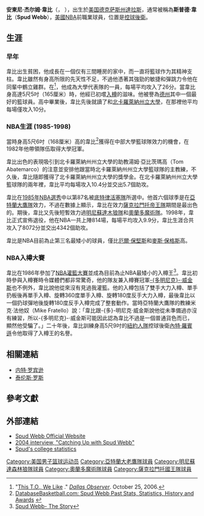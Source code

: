 {{NoteTA
|G1=NBA
|T=zh-hans:斯普德·韦布;zh-tw:斯普德·韋布; zh-hk:斯普德·韋比
}}
{{infobox NBA Player
| name = 斯普德·韦布<br />Spud Webb
| nickname = Spud
| image           = Anthony 'Spud' Webb.jpg
| caption         = 韋布在1994 年的澳大利亞籃球展上
| team            = [[德克薩斯傳奇|德克薩斯傳奇]]
| position        = President of basketball operations
| league          = [[NBA_G聯盟|NBA G聯盟]]
| position = 籃球運營總裁
| height_ft = 5
| height_in = 6
| weight_lb = 133
| nationality = {{USA}}
| birth_date = {{birth date and age|1963|7|13}}
| birth_place = {{USA}}[[得克萨斯州|得克萨斯州]][[達拉斯|達拉斯]]
| college = 
* {{Link-en|米德蘭學院|Midland College}} (1981–1983)
* [[北卡羅萊那州立大學|北卡羅萊那州立大學]] (1983–1985)
| highschool = 
| draft_round = 4
| draft_pick = 87
| draft_year = 1985
| draft_team = [[底特律活塞|底特律活塞]]
| career_start = 1985
| career_end = 1998
| career_number = 4
| years1          = 1985
| team1           = [[Rhode_Island_Gulls|Rhode Island Gulls]]
| years2          = {{nbay|1985|start}}–{{nbay|1990|end}}
| team2           = [[亞特蘭大老鷹|亞特蘭大老鷹]]
| years3          = {{nbay|1991|start}}–{{nbay|1994|end}}
| team3           = [[沙加緬度國王|沙加緬度國王]]
| years4          = {{nbay|1995|full=y}}
| team4           = 亞特蘭大老鷹
| years5          = {{nbay|1995|end}}
| team5           = [[明尼蘇達灰狼|明尼蘇達灰狼]]
| years6          = 1996–1997
| team6           = [[Scaligera_Basket_Verona|Mash J. Verona]]
| years7          = {{nbay|1997|end}}
| team7           = [[奧蘭多魔術|奧蘭多魔術]]
| years8          = 1998
| team8           = [[愛達荷奔騰|愛達荷奔騰]]
| highlights      =
* [[NBA灌籃大賽|NBA灌籃大賽]]冠軍 ({{nasg|1986}})
| stats_league    = NBA
| stat1label      = [[得分_(籃球)|得分]]
| stat1value      = 8,072 (9.9 ppg)
| stat2label      = [[籃板|籃板]]
| stat2value      = 1,742 (2.1 rpg)
| stat3label      = [[助攻|助攻]]
| stat3value      = 4,342 (5.3 apg)
| bbr             = webbsp01
}}

'''安東尼·杰尔姆·韋比'''（{{lang-en|'''Anthony Jerome Webb'''}}， {{bd|1963年|7月13日|catIdx=Webb, Anthony}}），出生於[[美国|美国]][[德克萨斯州|德克萨斯州]][[達拉斯|達拉斯]]，通常被稱為'''斯普德·韋比'''（'''Spud Webb'''），[[美國|美國]][[NBA|NBA]]前職業球員，位置是[[控球後衛|控球後衛]]。

== 生涯 == 
=== 早年 ===
韋比出生貧困，他成長在一個仅有三間睡房的家中，而一直将籃球作为其精神支柱。韋比雖然有身高所限的先天性不足，不過他憑著其強勁的敏捷和彈跳力令他在同輩中鶴立雞群。在{{Link-en|威爾默-哈欽斯高校|Wilmer-Hutchins High School|威-{}-爾默-哈欽斯高校}}<ref>"[http://blogs.dallasobserver.com/unfairpark/2006/10/this_to_we_like.php This T.O., We Like] {{Wayback|url=http://blogs.dallasobserver.com/unfairpark/2006/10/this_to_we_like.php |date=20121009041711 }}." ''[[Dallas_Observer|Dallas Observer]]''. October 25, 2006.</ref>，他成為大學代表隊的一員，每場平均攻入了26分。當韋比身高達5尺5吋（165厘米）時，他經已初嚐[[入樽|入樽]]的滋味。他被譽為[[德克薩斯州|德州]]其中一個最好的籃球員。高中畢業後，韋比先後就讀了{{Link-en|米德蘭學院|Midland College}}和[[北卡羅萊納州立大學|北卡羅萊納州立大學]]，在那裡他平均每場僅攻入10分。

=== NBA生涯 (1985-1998) ===
當時身高5尺6吋（168厘米）高的韋比<ref>[http://www.basketballreference.com/players/playerpage.htm?ilkid=WEBBSP01 DatabaseBasketball.com: Spud Webb Past Stats, Statistics, History and Awards] {{webarchive|url=https://web.archive.org/web/20110526165348/http://basketballreference.com/players/playerpage.htm?ilkid=WEBBSP01 |date=2011-05-26 }}</ref>獲得在中部大學籃球隊效力的機會，在1982年他帶領隊伍取得大學冠軍。

韋比出色的表現吸引到北卡羅萊納州州立大學的助教湯姆·亞比茨瑪高（Tom Abatemarco）的注意並安排他跟當時北卡羅萊納州州立大學籃球隊的主教練{{Link-en|吉姆·瓦爾瓦諾|Jim Valvano}}，不久後，韋比隨即獲得了北卡羅萊納州州立大學的獎學金。在北卡羅萊納州州立大學籃球隊的兩年裡，韋比平均每場攻入10.4分並交出5.7個助攻。

韋比在[[1985年NBA選秀|1985年NBA選秀]]中以第87名被[[底特律活塞隊|底特律活塞隊]]所選中。他首六個球季是在[[亞特蘭大鷹隊|亞特蘭大鷹隊]]效力，不過在數據上顯示，韋比在效力[[薩克拉門托帝王隊|薩克拉門托帝王隊]]期間是最出色的。期後，韋比又先後短暫效力過[[明尼蘇達木狼隊|明尼蘇達木狼隊]]和[[奧蘭多魔術隊|奧蘭多魔術隊]]。1998年，韋比正式宣佈退役，他在NBA一共上陣814場，每場平均攻入9.9分，韋比生涯合共攻入了8072分並交出4342個助攻。

韋比是NBA目前為止第三名最矮小的球員，僅比[[厄爾·保堅斯|厄爾·保堅斯]]和[[馬格西·博格斯|麥斯·保格斯]]高。

===NBA入樽大賽===
韋比在1986年參加了[[NBA灌籃大賽|NBA灌籃大賽]]並成為目前為止NBA最矮小的入樽王<ref>[http://hk.youtube.com/watch?v=BUu7drj9hPw Spud Webb- The Story]</ref>。韋比初時參與入樽賽時令媒體們都非常驚奇，他的隊友兼入樽賽冠軍[[多米尼克·威尔金斯|-{多明尼克}-·威金斯]]也不例外，韋比說他從來沒有見過我灌籃。他的入樽包括了雙手大力入樽、單手扔板後再單手入樽、旋轉360度單手入樽、旋轉180度反手大力入樽，最後韋比以一個扔球彈地後旋轉180度反手入樽完成了整套動作。當時亞特蘭大鷹隊的教練米克·法他奴（Mike Fratello）說：「韋比跟-{多}-明尼克·威金斯說他從未準備過亦沒有練習，所以-{多明尼克}-·威金斯可能因此認為韋比不過是一個普通貨色而已，顯然他受騙了。」二十年後，韋比訓練身高5尺9吋的[[紐約尼克斯隊|紐約人隊]]控球後衛[[內特·羅賓遜|內特·羅賓遜]]令他取得了入樽王的名譽。

==相關連結==
*[[内特·罗宾逊|内特·罗宾逊]]
*[[泰伦斯·罗斯|泰伦斯·罗斯]]

== 參考文獻 ==
{{reflist}}

== 外部連結 ==
* [http://www.spudwebb.net/ Spud Webb Official Website] {{Wayback|url=http://www.spudwebb.net/ |date=20080701082238 }}
* [https://web.archive.org/web/20060319202656/http://www.nba.com/hawks/news/Catching_Up_With_Spud_Webb_110404.html 2004 interview, "Catching Up with Spud Webb"]
* [https://web.archive.org/web/20080430193541/http://www.sportsstats.com/bball/individual.stats/player_stats/player1970.txt Spud's college statistics]

{{1985 NBA Draft}}
{{Slam Dunk Contest Winners}}

{{Authority control}}
{{DEFAULTSORT:Webb, Anthony}}
[[Category:美国男子篮球运动员|Category:美国男子篮球运动员]]
[[Category:亞特蘭大老鷹隊球員|Category:亞特蘭大老鷹隊球員]]
[[Category:明尼蘇達森林狼隊球員|Category:明尼蘇達森林狼隊球員]]
[[Category:奧蘭多魔術隊球員|Category:奧蘭多魔術隊球員]]
[[Category:薩克拉門托國王隊球員|Category:薩克拉門托國王隊球員]]
